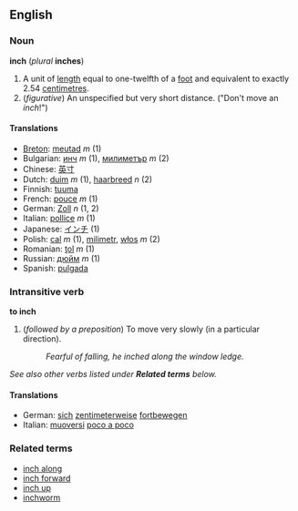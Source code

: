 ==English==
===Noun===
'''inch''' (''plural'' '''inches''')

# A unit of [[length]] equal to one-twelfth of a [[foot]] and equivalent to exactly 2.54 [[centimetre]]s.
# (''figurative'') An unspecified but very short distance.  ("Don't move an ''inch''!")

====Translations====
*[[Breton]]: [[meutad]] ''m'' (1)
*Bulgarian: [[инч]] ''m'' (1), [[милиметър]] ''m'' (2)
*Chinese: [[英寸]]
*Dutch: [[duim]] ''m'' (1), [[haarbreed]] ''n'' (2)
*Finnish: [[tuuma]]
*French: [[pouce]] ''m'' (1)
*German: [[Zoll]] ''n'' (1, 2)
*Italian: [[pollice]] ''m'' (1)
*Japanese: [[インチ]] (1)
*Polish: [[cal]] ''m'' (1), [[milimetr]], [[włos]] ''m'' (2)
*Romanian: [[ţol]] ''m'' (1)
*Russian: [[дюйм]] ''m'' (1)
*Spanish: [[pulgada]]

===Intransitive verb===
'''to inch'''

# (''followed by a preposition'') To move very slowly (in a particular direction).
#:''Fearful of falling, he inched along the window ledge.''

''See also other verbs listed under '''Related terms''' below.''

====Translations====
*German: [[sich]] [[zentimeterweise]] [[fortbewegen]]
*Italian: [[muoversi]] [[poco a poco]]

===Related terms===
*[[inch along]]
*[[inch forward]]
*[[inch up]]
*[[inchworm]]